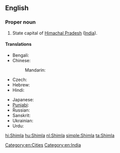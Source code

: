 ==English==

===Proper noun===
{{wikipedia}}
{{en-proper noun}}

# State capital of [[Himachal Pradesh]] ([[India]]).

====Translations====
{{trans-top|capital of Himachal Pradesh, India}}
* Bengali: {{t-|bn|শিমলা|sc=Beng}}
* Chinese:
*: Mandarin: {{t|cmn|西姆拉|tr=Xīmǔlā|sc=Hani}}
* Czech: {{t-|cs|Šimla|f}}
* Hebrew: {{t-|he|שימלה}}
* Hindi: {{t+|hi|शिमला|tr=śimlā}}
{{trans-mid}}
* Japanese: {{t-|ja|シムラー|tr=Shimurā}}
* [[Punjabi]]: {{t-|pa|ਸ਼ਿਮਲਾ|sc=Guru}}
* Russian: {{t-|ru|Шимла|f|tr=Šímla}}
* Sanskrit: {{t-|sa|शिमला}}
* Ukrainian: {{t-|uk|Шімла|f|tr=Šímla}}
* Urdu: {{t-|ur|شملہ|tr=śimlā}}
{{trans-bottom}}

[[Category:en:Cities]]
[[Category:en:India]]

[[hi:Shimla]]
[[hu:Shimla]]
[[nl:Shimla]]
[[simple:Shimla]]
[[ta:Shimla]]